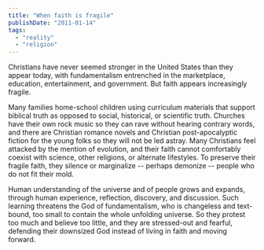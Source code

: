 ```yaml
---
title: "When faith is fragile"
publishDate: "2011-01-14"
tags: 
  - "reality"
  - "religion"
---
```


Christians have never seemed stronger in the United States than they appear today, with fundamentalism entrenched in the marketplace, education, entertainment, and government. But faith appears increasingly fragile.

Many families home-school children using curriculum materials that support biblical truth as opposed to social, historical, or scientific truth. Churches have their own rock music so they can rave without hearing contrary words, and there are Christian romance novels and Christian post-apocalyptic fiction for the young folks so they will not be led astray. Many Christians feel attacked by the mention of evolution, and their faith cannot comfortably coexist with science, other religions, or alternate lifestyles. To preserve their fragile faith, they silence or marginalize -- perhaps demonize -- people who do not fit their mold.

Human understanding of the universe and of people grows and expands, through human experience, reflection, discovery, and discussion. Such learning threatens the God of fundamentalism, who is changeless and text-bound, too small to contain the whole unfolding universe. So they protest too much and believe too little, and they are stressed-out and fearful, defending their downsized God instead of living in faith and moving forward.
